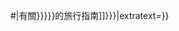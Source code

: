 {{sister-inline|project=wikivoyage|list={{{list|}}}|links={{{links|[[voy:{{{1|{{PAGENAME}}}}}#{{wikidata|label|raw}}|有關{{{2|{{{1|{{PAGENAME}}}}}}}}的旅行指南]]}}}|extratext={{{extratext|}}}}}<noinclude>
{{Documentation}}
</noinclude>